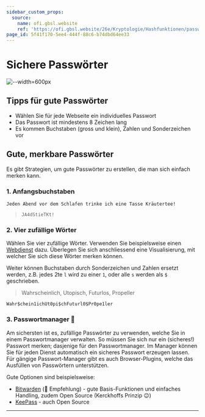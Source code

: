 ```yaml
---
sidebar_custom_props:
  source:
    name: ofi.gbsl.website
    ref: 'https://ofi.gbsl.website/26e/Kryptologie/Hashfunktionen/passwords'
page_id: 5f41f170-5ee4-444f-88c6-b74dbd64ee33
---
```



# Sichere Passwörter
![--width=600px](img/xkcd_password_strength.png)

<PasswordChecker />

## Tipps für gute Passwörter
- Wählen Sie für jede Webseite ein individuelles Passwort
- Das Passwort ist mindestens 8 Zeichen lang
- Es kommen Buchstaben (gross und klein), Zahlen und Sonderzeichen vor

## Gute, merkbare Passwörter
Es gibt Strategien, um gute Passwörter zu erstellen, die man sich einfach merken kann.

### 1. Anfangsbuchstaben
`Jeden Abend vor dem Schlafen trinke ich eine Tasse Kräutertee!`

> `JA4dStieTKt!`

### 2. Vier zufällige Wörter
Wählen Sie vier zufällige Wörter. Verwenden Sie beispielsweise einen [Webdienst](https://capitalizemytitle.com/zufallswort-generator/) dazu.
Überlegen Sie sich anschliessend eine Visualisierung, mit welcher Sie sich diese Wörter merken können.

Weiter können Buchstaben durch Sonderzeichen und Zahlen ersetzt werden, z.B. jedes 2te `l` wird zu einer `1`, oder alle `s` werden als `$` geschrieben.

> Wahrscheinlich, Utopisch, Futurlos, Propeller

`Wahr$chein1ichUt0pi$chFuturl0$Pr0pe1ler`

### 3. Passwortmanager 🏅
Am sichersten ist es, zufällige Passwörter zu verwenden, welche Sie in einem Passwortmanager verwalten.
So müssen Sie sich nur ein (sicheres!) Passwort merken; dasjenige für den Passwortmanager.
Im Manager können Sie für jeden Dienst automatisch ein sicheres Passwort erzeugen lassen.
Für gängige Passwort-Manager gibt es auch Browser-Plugins, welche das Ausfüllen von Passwörtern unterstützen.

Gute Optionen sind beispielsweise:
- [Bitwarden](https://bitwarden.com/) (🏅 Empfehlung) - gute Basis-Funktionen und einfaches Handling, zudem Open Source (Kerckhoffs Prinzip 😉)
- [KeePass](https://keepass.info/) - auch Open Source

---
